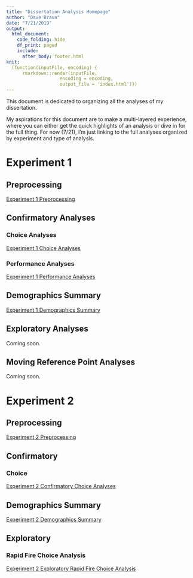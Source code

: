 ```yaml
---
title: "Dissertation Analysis Homepage"
author: "Dave Braun"
date: "7/21/2019"
output: 
  html_document:
    code_folding: hide
    df_print: paged
    include:
      after_body: footer.html
knit:
  (function(inputFile, encoding) {
      rmarkdown::render(inputFile,
                    encoding = encoding,
                    output_file = 'index.html')})
---
```


This document is dedicated to organizing all the analyses of my dissertation.   

My aspirations for this document are to make a multi-layered experience, where you can either get the quick highlights of an analysis or dive in for the full thing. For now (7/21), I'm just linking to the full analyses organized by experiment and type of analysis.  

# Experiment 1
## Preprocessing
[Experiment 1 Preprocessing](exp1/scripts/preprocessing/){target=_blank}

## Confirmatory Analyses

### Choice Analyses
[Experiment 1 Choice Analyses](exp1/scripts/confirmatory/choice/){target=_blank}

### Performance Analyses
[Experiment 1 Performance Analyses](exp1/scripts/confirmatory/performance/){target=_blank}

## Demographics Summary
[Experiment 1 Demographics Summary](exp1/scripts/demo/){target=_blank}

## Exploratory Analyses
Coming soon.

## Moving Reference Point Analyses
Coming soon.


# Experiment 2
## Preprocessing
[Experiment 2 Preprocessing](exp2/scripts/preprocessing/){target=_blank}

## Confirmatory
### Choice
[Experiment 2 Confirmatory Choice Analyses](exp2/scripts/confirmatory/choice/){target=_blank}

## Demographics Summary
[Experiment 2 Demographics Summary](exp2/scripts/demo/){target=_blank}

## Exploratory
### Rapid Fire Choice Analysis
[Experiment 2 Exploratory Rapid Fire Choice Analysis](exp2/scripts/exploratory/rapidFire/){target=_blank}








